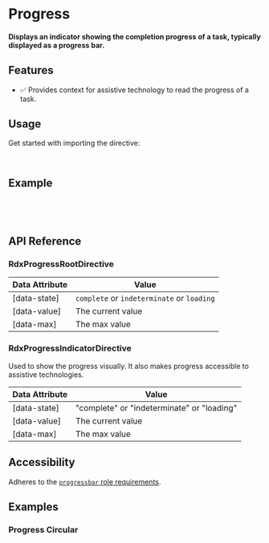 
<Meta title="Primitives/Progress" />

# Progress

#### Displays an indicator showing the completion progress of a task, typically displayed as a progress bar.

<Canvas sourceState="hidden" of={ProgressDirectiveStories.Default} />

## Features

- ✅ Provides context for assistive technology to read the progress of a task.

## Usage

Get started with importing the directive:

```typescript
import { RdxProgressRootDirective, RdxProgressIndicatorDirective } from '@radix-ng/primitives/progress';
```

## Example

```html
<div class="ProgressRoot" rdxProgressRoot [value]="progress">
  <div class="ProgressIndicator" rdxProgressIndicator [style.transform]="'translateX(-' + (100 - progress) +'%)'"></div>
</div>
```

## API Reference

### RdxProgressRootDirective

<ArgTypes of={RdxProgressRootDirective} />

| Data Attribute | Value                                      |
|----------------|--------------------------------------------|
| [data-state]   | `complete` or `indeterminate` or `loading` |
| [data-value]   | The current value                          |
| [data-max]     | The max value                              |

### RdxProgressIndicatorDirective

Used to show the progress visually. It also makes progress accessible to assistive technologies.

| Data Attribute | Value                                      |
|----------------|--------------------------------------------|
| [data-state]   | "complete" or "indeterminate" or "loading" |
| [data-value]   | The current value                          |
| [data-max]     | The max value                              |

## Accessibility

Adheres to the [`progressbar` role requirements](https://www.w3.org/WAI/ARIA/apg/patterns/meter).


## Examples

### Progress Circular

<Canvas sourceState="hidden" of={ProgressDirectiveStories.ProgressCircular} />
